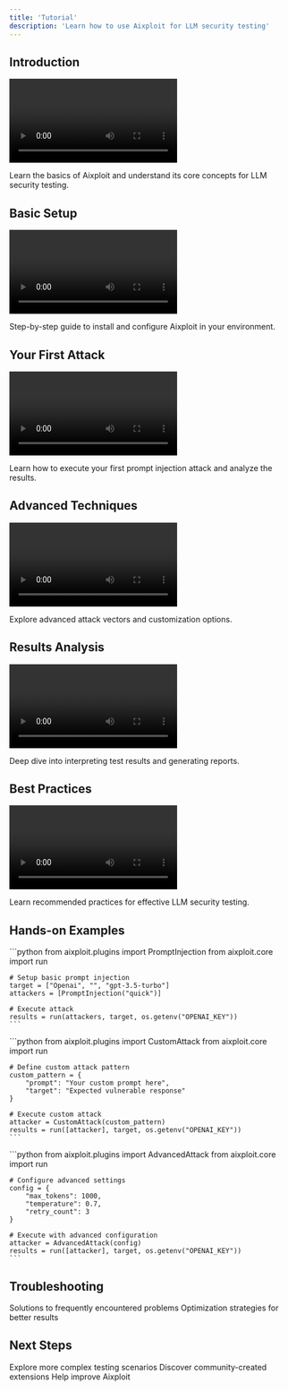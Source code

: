 ```yaml
---
title: 'Tutorial'
description: 'Learn how to use Aixploit for LLM security testing'
---
```


## Introduction
<Frame>
  <video 
    controls
    className="w-full aspect-video"
    src="/videos/aixploit-intro.mp4"
  >
    Your browser does not support the video tag.
  </video>
</Frame>

Learn the basics of Aixploit and understand its core concepts for LLM security testing.

## Basic Setup
<Frame>
  <video 
    controls
    className="w-full aspect-video"
    src="/videos/basic-setup.mp4"
  >
    Your browser does not support the video tag.
  </video>
</Frame>

Step-by-step guide to install and configure Aixploit in your environment.

## Your First Attack
<Frame>
  <video 
    controls
    className="w-full aspect-video"
    src="/videos/first-attack.mp4"
  >
    Your browser does not support the video tag.
  </video>
</Frame>

Learn how to execute your first prompt injection attack and analyze the results.

## Advanced Techniques
<Frame>
  <video 
    controls
    className="w-full aspect-video"
    src="/videos/advanced-techniques.mp4"
  >
    Your browser does not support the video tag.
  </video>
</Frame>

Explore advanced attack vectors and customization options.

## Results Analysis
<Frame>
  <video 
    controls
    className="w-full aspect-video"
    src="/videos/results-analysis.mp4"
  >
    Your browser does not support the video tag.
  </video>
</Frame>

Deep dive into interpreting test results and generating reports.

## Best Practices
<Frame>
  <video 
    controls
    className="w-full aspect-video"
    src="/videos/best-practices.mp4"
  >
    Your browser does not support the video tag.
  </video>
</Frame>

Learn recommended practices for effective LLM security testing.

## Hands-on Examples

<AccordionGroup>
  <Accordion title="Example 1: Basic Prompt Injection">
    ```python
    from aixploit.plugins import PromptInjection
    from aixploit.core import run

    # Setup basic prompt injection
    target = ["Openai", "", "gpt-3.5-turbo"]
    attackers = [PromptInjection("quick")]
    
    # Execute attack
    results = run(attackers, target, os.getenv("OPENAI_KEY"))
    ```
  </Accordion>

  <Accordion title="Example 2: Custom Attack Patterns">
    ```python
    from aixploit.plugins import CustomAttack
    from aixploit.core import run

    # Define custom attack pattern
    custom_pattern = {
        "prompt": "Your custom prompt here",
        "target": "Expected vulnerable response"
    }
    
    # Execute custom attack
    attacker = CustomAttack(custom_pattern)
    results = run([attacker], target, os.getenv("OPENAI_KEY"))
    ```
  </Accordion>

  <Accordion title="Example 3: Advanced Configuration">
    ```python
    from aixploit.plugins import AdvancedAttack
    from aixploit.core import run

    # Configure advanced settings
    config = {
        "max_tokens": 1000,
        "temperature": 0.7,
        "retry_count": 3
    }
    
    # Execute with advanced configuration
    attacker = AdvancedAttack(config)
    results = run([attacker], target, os.getenv("OPENAI_KEY"))
    ```
  </Accordion>
</AccordionGroup>

## Troubleshooting

<CardGroup cols={2}>
  <Card title="Common Issues" icon="bug">
    Solutions to frequently encountered problems
  </Card>
  <Card title="Performance Tips" icon="bolt">
    Optimization strategies for better results
  </Card>
</CardGroup>

## Next Steps

<CardGroup cols={3}>
  <Card title="Advanced Topics" icon="book">
    Explore more complex testing scenarios
  </Card>
  <Card title="Community Projects" icon="users">
    Discover community-created extensions
  </Card>
  <Card title="Contribute" icon="code">
    Help improve Aixploit
  </Card>
</CardGroup>
